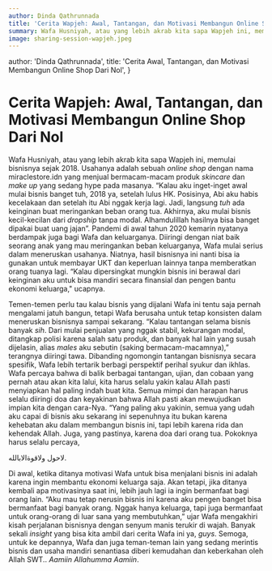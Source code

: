 ```yaml
---
author: Dinda Qathrunnada
title: 'Cerita Wapjeh: Awal, Tantangan, dan Motivasi Membangun Online Shop Dari Nol'
summary: Wafa Husniyah, atau yang lebih akrab kita sapa Wapjeh ini, memulai bisnisnya sejak 2018. Usahanya adalah sebuah online shop dengan nama miraclestore.idn yang menjual bermacam-macam produk skincare dan make up yang sedang hype pada masanya.
image: sharing-session-wapjeh.jpeg
---
```



  author: 'Dinda Qathrunnada',
  title: 'Cerita Awal, Tantangan, dan Motivasi Membangun Online Shop Dari Nol',
}

# Cerita Wapjeh: Awal, Tantangan, dan Motivasi Membangun Online Shop Dari Nol

Wafa Husniyah, atau yang lebih akrab kita sapa Wapjeh ini, memulai bisnisnya sejak 2018. Usahanya adalah sebuah _online shop_ dengan nama miraclestore.idn yang menjual bermacam-macam produk _skincare_ dan _make up_ yang sedang hype pada masanya. “Kalau aku inget-inget awal mulai bisnis banget tuh, 2018 ya, setelah lulus HK. Posisinya, Abi aku habis kecelakaan dan setelah itu Abi nggak kerja lagi. Jadi, langsung _tuh_ ada keinginan buat meringankan beban orang tua. Akhirnya, aku mulai bisnis kecil-kecilan dari _dropship_ tanpa modal. Alhamdulillah hasilnya bisa banget dipakai buat uang jajan”. Pandemi di awal tahun 2020 kemarin nyatanya berdampak juga bagi Wafa dan keluarganya. Diiringi dengan niat baik seorang anak yang mau meringankan beban keluarganya, Wafa mulai serius dalam meneruskan usahanya. Niatnya, hasil bisnisnya ini nanti bisa ia gunakan untuk membayar UKT dan keperluan lainnya tanpa memberatkan orang tuanya lagi. “Kalau dipersingkat mungkin bisnis ini berawal dari keinginan aku untuk bisa mandiri secara finansial dan pengen bantu ekonomi keluarga," ucapnya.

Temen-temen perlu tau kalau bisnis yang dijalani Wafa ini tentu saja pernah mengalami jatuh bangun, tetapi Wafa berusaha untuk tetap konsisten dalam meneruskan bisnisnya sampai sekarang. “Kalau tantangan selama bisnis banyak _sih_. Dari mulai penjualan yang nggak stabil, kekurangan modal, ditangkap polisi karena salah satu produk, dan banyak hal lain yang susah dijelasin, alias _males_ aku sebutin (saking bermacam-macamnya),” terangnya diiringi tawa. Dibanding ngomongin tantangan bisnisnya secara spesifik, Wafa lebih tertarik berbagi perspektif perihal syukur dan ikhlas. Wafa percaya bahwa di balik berbagai tantangan, ujian, dan cobaan yang pernah atau akan kita lalui, kita harus selalu yakin kalau Allah pasti menyiapkan hal paling indah buat kita. Semua mimpi dan harapan harus selalu diiringi doa dan keyakinan bahwa Allah pasti akan mewujudkan impian kita dengan cara-Nya. “Yang paling aku yakinin, semua yang udah aku capai di bisnis aku sekarang ini sepenuhnya itu bukan karena kehebatan aku dalam membangun bisnis ini, tapi lebih karena rida dan kehendak Allah. Juga, yang pastinya, karena doa dari orang tua. Pokoknya harus selalu percaya,

لاحول ولاقوةالابالله.

Di awal, ketika ditanya motivasi Wafa untuk bisa menjalani bisnis ini adalah karena ingin membantu ekonomi keluarga saja. Akan tetapi, jika ditanya kembali apa motivasinya saat ini, lebih jauh lagi ia ingin bermanfaat bagi orang lain. “Aku mau tetap nerusin bisnis ini karena aku pengen banget bisa bermanfaat bagi banyak orang. Nggak hanya keluarga, tapi juga bermanfaat untuk orang-orang di luar sana yang membutuhkan,” ujar Wafa mengakhiri kisah perjalanan bisnisnya dengan senyum manis terukir di wajah. Banyak sekali _insight_ yang bisa kita ambil dari cerita Wafa ini ya, _guys_. Semoga, untuk ke depannya, Wafa dan juga teman-teman lain yang sedang merintis bisnis dan usaha mandiri senantiasa diberi kemudahan dan keberkahan oleh Allah SWT.. _Aamiin Allahumma Aamiin_.

